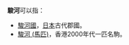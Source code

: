 '''駿河'''可以指：
* [[駿河國|駿河國]]，[[日本|日本]]古代郡國。
* [[駿河_(馬匹)|駿河 (馬匹)]]，香港2000年代一匹名駒。
{{disambig|Cat=二字亞洲相關消歧義}}